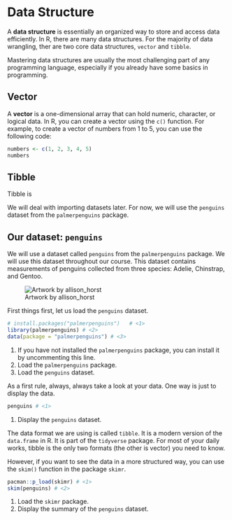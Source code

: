 # Data Structure

A **data structure** is essentially an organized way to store and access data efficiently. In R, there are many data structures. For the majority of data wrangling, ther are two core data structures, `vector` and `tibble`.

Mastering data structures are usually the most challenging part of any programming language, especially if you already have some basics in programming.

## Vector
A **vector** is a one-dimensional array that can hold numeric, character, or logical data. In R, you can create a vector using the `c()` function. For example, to create a vector of numbers from 1 to 5, you can use the following code:
```r
numbers <- c(1, 2, 3, 4, 5)
numbers
```

## Tibble
Tibble is 

We will deal with importing datasets later. For now, we will use the `penguins` dataset from the `palmerpenguins` package.

## Our dataset: `penguins`
We will use a dataset called `penguins` from the `palmerpenguins` package. We will use this dataset throughout our course. This dataset contains measurements of penguins collected from three species: Adelie, Chinstrap, and Gentoo. 

![Artwork by allison_horst](img/penguins.png)


First things first, let us load the `penguins` dataset.
```r
# install.packages("palmerpenguins")   # <1>
library(palmerpenguins) # <2>
data(package = "palmerpenguins") # <3>
```
1. If you have not installed the `palmerpenguins` package, you can install it by uncommenting this line.
2. Load the `palmerpenguins` package.
3. Load the `penguins` dataset.

As a first rule, always, always take a look at your data. One way is just to display the data.
```r
penguins # <1>
``` 
1. Display the `penguins` dataset.

The data format we are using is called `tibble`. It is a modern version of the `data.frame` in R. It is part of the `tidyverse` package. For most of your daily works, tibble is the only two formats (the other is vector) you need to know.

However, if you want to see the data in a more structured way, you can use the `skim()` function in the package `skimr`.
```r
pacman::p_load(skimr) # <1>
skim(penguins) # <2>
```
1. Load the `skimr` package.
2. Display the summary of the `penguins` dataset.